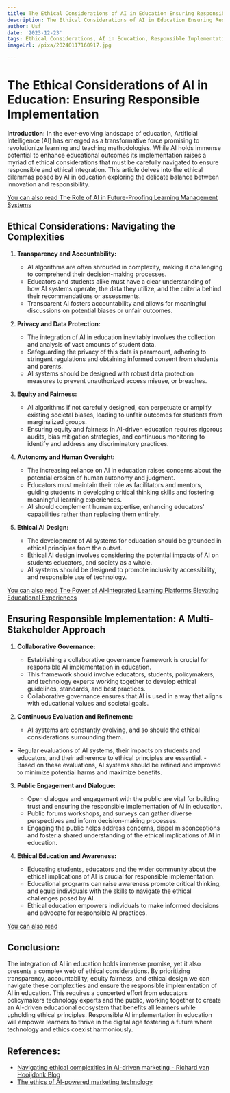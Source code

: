 ```yaml
---
title: The Ethical Considerations of AI in Education Ensuring Responsible Implementation
description: The Ethical Considerations of AI in Education Ensuring Responsible Implementation
author: Usf
date: '2023-12-23'
tags: Ethical Considerations, AI in Education, Responsible Implementation
imageUrl: /pixa/20240117160917.jpg

---
```

# The Ethical Considerations of AI in Education: Ensuring Responsible Implementation

**Introduction:**
In the ever-evolving landscape of education, Artificial Intelligence (AI) has emerged as a transformative force  promising to revolutionize learning and teaching methodologies.  While AI holds immense potential to enhance educational outcomes its implementation raises a  myriad of ethical  considerations that must be carefully navigated to  ensure responsible and ethical integration.  This article delves into the ethical dilemmas posed by AI in education exploring the delicate balance between innovation and responsibility.

[You can also read The Role of AI in Future-Proofing Learning Management Systems](The%20Role%20of%20AI%20in%20Future-Proofing%20Learning%20Management%20Systems)


## Ethical Considerations: Navigating the Complexities

1. **Transparency and Accountability:**
   - AI  algorithms are  often shrouded in complexity, making it challenging to  comprehend their decision-making processes. 
    - Educators and students alike must have  a clear understanding of how AI systems operate, the data they utilize, and the criteria  behind their recommendations or assessments. 
   - Transparent  AI fosters  accountability and allows for meaningful  discussions on potential biases or unfair outcomes.

2. **Privacy and Data Protection:**
   - The integration of AI in  education inevitably involves the collection and analysis of  vast amounts of student data. 
   - Safeguarding the  privacy of this data is paramount, adhering to stringent regulations and obtaining informed consent from students  and parents. 
   - AI systems should be designed with robust data protection measures to prevent unauthorized access misuse, or breaches.

3. **Equity  and Fairness:**
   - AI algorithms if not carefully designed, can perpetuate or amplify  existing societal biases, leading to  unfair outcomes for students from marginalized groups. 
    - Ensuring equity  and  fairness in AI-driven education requires rigorous audits, bias mitigation strategies, and continuous monitoring to identify and address any  discriminatory practices.

4. **Autonomy and Human Oversight:**
   - The increasing reliance on AI in education raises concerns about the potential erosion  of human autonomy and judgment. 
   - Educators must maintain their role as facilitators and mentors, guiding students  in developing critical thinking skills and fostering meaningful learning  experiences. 
   - AI should complement human expertise, enhancing  educators' capabilities rather than replacing them entirely.

5. **Ethical AI Design:**
   - The development of AI systems for education should be grounded in ethical principles  from the outset. 
   - Ethical AI  design involves considering the potential impacts  of AI on  students educators, and society as a  whole. 
   - AI systems should  be  designed to promote inclusivity accessibility, and responsible  use of technology.

[You can also read The Power of AI-Integrated Learning Platforms Elevating Educational Experiences](The%20Power%20of%20AI-Integrated%20Learning%20Platforms%20Elevating%20Educational%20Experiences)


##  Ensuring Responsible Implementation: A Multi-Stakeholder Approach

1. **Collaborative Governance:**
   - Establishing a collaborative governance framework  is crucial for responsible AI implementation in education. 
   - This framework should involve educators, students, policymakers, and technology experts  working together to develop ethical guidelines, standards,  and best practices. 
   - Collaborative governance ensures that AI is used in a way that aligns with educational values and societal goals.

2.  **Continuous Evaluation and Refinement:**
    - AI systems are constantly evolving, and so should the ethical considerations surrounding them. 
   - Regular evaluations of AI  systems,  their impacts on students and educators, and their adherence to ethical principles are essential. 
    - Based on these evaluations, AI systems should be refined  and improved to minimize potential harms and maximize benefits.

3. **Public Engagement and  Dialogue:**
    - Open  dialogue and engagement  with the public are vital for  building trust and ensuring the responsible implementation of AI in education.  
   - Public forums workshops,  and surveys can gather diverse perspectives and inform decision-making processes. 
    -  Engaging the public helps address  concerns, dispel  misconceptions and foster a shared understanding of the ethical implications  of AI in education.

4. **Ethical Education  and Awareness:**
     - Educating students, educators  and the wider community  about the ethical implications of AI is  crucial for responsible implementation. 
   - Educational programs can raise awareness  promote critical thinking, and equip individuals with the skills to navigate the ethical challenges  posed by AI. 
   - Ethical education empowers individuals to make informed decisions and advocate  for  responsible AI practices.

[You can  also read ]()


## Conclusion:
The integration of AI in education holds immense  promise, yet it also presents a complex web of ethical considerations. By prioritizing  transparency, accountability, equity fairness, and ethical design we can navigate these complexities and ensure  the responsible implementation of AI in education. This requires a concerted effort from educators policymakers technology experts  and the public, working together to create an AI-driven educational ecosystem that benefits all learners  while upholding ethical principles. Responsible AI implementation  in education will empower  learners to thrive  in the digital age fostering a future where technology  and ethics coexist harmoniously.

## References:
- [Navigating ethical complexities in AI-driven marketing - Richard van Hooijdonk Blog](https://blog.richardvanhooijdonk.com/en/navigating-ethical-complexities-in-ai-driven-marketing/)
- [The ethics of AI-powered marketing technology](https://martech.org/the-ethics-of-ai-powered-marketing-technology/)
